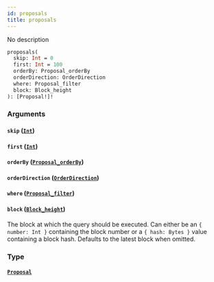 ```yaml
---
id: proposals
title: proposals
---
```


No description

```graphql
proposals(
  skip: Int = 0
  first: Int = 100
  orderBy: Proposal_orderBy
  orderDirection: OrderDirection
  where: Proposal_filter
  block: Block_height
): [Proposal!]!

```

### Arguments

#### `skip` ([`Int`](/schema/scalars/int))

#### `first` ([`Int`](/schema/scalars/int))

#### `orderBy` ([`Proposal_orderBy`](/schema/enums/proposal-order-by))

#### `orderDirection` ([`OrderDirection`](/schema/enums/order-direction))

#### `where` ([`Proposal_filter`](/schema/inputs/proposal-filter))

#### `block` ([`Block_height`](/schema/inputs/block-height))

The block at which the query should be executed. Can either be an `{ number: Int }` containing the block number or a `{ hash: Bytes }` value containing a block hash. Defaults to the latest block when omitted.

### Type

#### [`Proposal`](/schema/objects/proposal)
